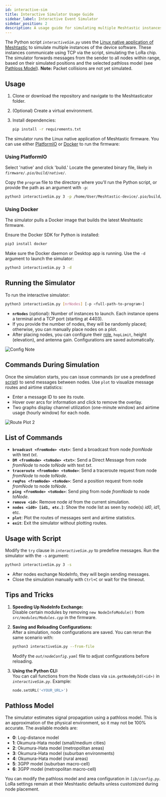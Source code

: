 ```yaml
---
id: interactive-sim
title: Interactive Simulator Usage Guide
sidebar_label: Interactive Event Simulator
sidebar_position: 2
description: A usage guide for simulating multiple Meshtastic instances with TCP-based communication and configurable pathloss models.
---
```


The Python script _`interactiveSim.py`_ uses the [Linux native application of Meshtastic](https://meshtastic.org/docs/hardware/devices/linux-native-hardware/#installation) to simulate multiple instances of the device software. These instances communicate using TCP via the script, simulating the LoRa chip. The simulator forwards messages from the sender to all nodes within range, based on their simulated positions and the selected pathloss model (see [Pathloss Model](#pathloss-model)). **Note:** Packet collisions are not yet simulated.

## Usage

1. Clone or download the repository and navigate to the Meshtasticator folder.
2. (Optional) Create a virtual environment.
3. Install dependencies:

   ```bash
   pip install -r requirements.txt
   ```

The simulator runs the Linux native application of Meshtastic firmware. You can use either [PlatformIO](https://meshtastic.org/docs/development/firmware/build) or [Docker](https://meshtastic.org/docs/software/linux/usage/#usage-with-docker) to run the firmware:

### Using PlatformIO

Select 'native' and click 'build.' Locate the generated binary file, likely in _`firmware/.pio/build/native/`_.

Copy the `program` file to the directory where you'll run the Python script, or provide the path as an argument with `-p`:

```bash
python3 interactiveSim.py 3 -p /home/User/Meshtastic-device/.pio/build/native/program
```

### Using Docker

The simulator pulls a Docker image that builds the latest Meshtastic firmware.

Ensure the Docker SDK for Python is installed:

```bash
pip3 install docker
```

Make sure the Docker daemon or Desktop app is running. Use the `-d` argument to launch the simulator:

```bash
python3 interactiveSim.py 3 -d
```

## Running the Simulator

To run the interactive simulator:

```bash
python3 interactiveSim.py [nrNodes] [-p <full-path-to-program>]
```

- **`nrNodes`** (optional): Number of instances to launch. Each instance opens a terminal and a TCP port (starting at 4403).
- If you provide the number of nodes, they will be randomly placed; otherwise, you can manually place nodes on a plot.
- After placing nodes, you can configure their [role](https://meshtastic.org/docs/settings/config/device#role), `hopLimit`, height (elevation), and antenna gain. Configurations are saved automatically.

![Config Note](/img/software/meshtasticator/configNode.webp)

## Commands During Simulation

Once the simulation starts, you can issue commands (or use a predefined [script](#usage-with-script)) to send messages between nodes. Use `plot` to visualize message routes and airtime statistics:

- Enter a message ID to see its route.
- Hover over arcs for information and click to remove the overlay.
- Two graphs display channel utilization (one-minute window) and airtime usage (hourly window) for each node.

![Route Plot 2](/img/software/meshtasticator/route_plot-2.webp)

## List of Commands

- **`broadcast <fromNode> <txt>`**: Send a broadcast from node _fromNode_ with text _txt_.
- **`DM <fromNode> <toNode> <txt>`**: Send a Direct Message from node _fromNode_ to node _toNode_ with text _txt_.
- **`traceroute <fromNode> <toNode>`**: Send a traceroute request from node _fromNode_ to node _toNode_.
- **`reqPos <fromNode> <toNode>`**: Send a position request from node _fromNode_ to node _toNode_.
- **`ping <fromNode> <toNode>`**: Send ping from node _fromNode_ to node _toNode_.
- **`remove <id>`**: Remove node _id_ from the current simulation.
- **`nodes <id0> [id1, etc.]`**: Show the node list as seen by node(s) _id0_, _id1_, etc.
- **`plot`**: Plot the routes of messages sent and airtime statistics.
- **`exit`**: Exit the simulator without plotting routes.

## Usage with Script

Modify the `try` clause in _`interactiveSim.py`_ to predefine messages. Run the simulator with the `-s` argument:

```bash
python3 interactiveSim.py 3 -s
```

- After nodes exchange NodeInfo, they will begin sending messages.
- Close the simulation manually with `Ctrl+C` or wait for the timeout.

## Tips and Tricks

1. **Speeding Up NodeInfo Exchange:**  
   Disable certain modules by removing `new NodeInfoModule()` from _`src/modules/Modules.cpp`_ in the firmware.

2. **Saving and Reloading Configurations:**  
   After a simulation, node configurations are saved. You can rerun the same scenario with:

   ```bash
   python3 interactiveSim.py --from-file
   ```

   Modify the _`out/nodeConfig.yaml`_ file to adjust configurations before reloading.

3. **Using the Python CLI:**  
   You can call functions from the Node class via `sim.getNodeById(<id>)` in _`interactiveSim.py`_. Example:

   ```python
   node.setURL('<YOUR_URL>')
   ```

## Pathloss Model

The simulator estimates signal propagation using a pathloss model. This is an approximation of the physical environment, so it may not be 100% accurate. The available models are:

- **0**: Log-distance model
- **1**: Okumura-Hata model (small/medium cities)
- **2**: Okumura-Hata model (metropolitan areas)
- **3**: Okumura-Hata model (suburban environments)
- **4**: Okumura-Hata model (rural areas)
- **5**: 3GPP model (suburban macro-cell)
- **6**: 3GPP model (metropolitan macro-cell)

You can modify the pathloss model and area configuration in _`lib/config.py`_. LoRa settings remain at their Meshtastic defaults unless customized during node placement.
